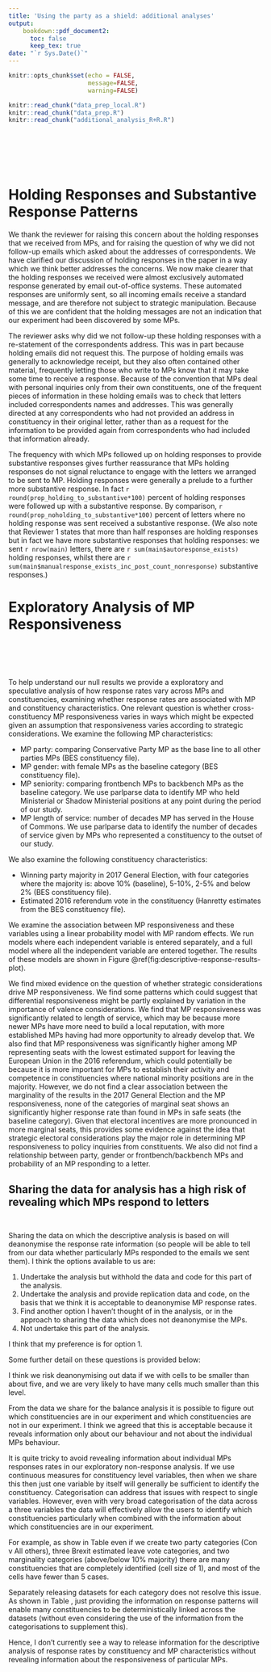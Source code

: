 ```yaml
---
title: 'Using the party as a shield: additional analyses'
output: 
    bookdown::pdf_document2:
      toc: false
      keep_tex: true
date: "`r Sys.Date()`"
---
```


```r
knitr::opts_chunk$set(echo = FALSE,
                      message=FALSE,
                      warning=FALSE)

knitr::read_chunk("data_prep_local.R")
knitr::read_chunk("data_prep.R")
knitr::read_chunk("additional_analysis_R+R.R")
```

```r

```

```r

```

```r

```


```r

```

```r

```


```r

```


#  Holding Responses and Substantive Response Patterns

We thank the reviewer for raising this concern about the holding responses that we received from MPs, and for raising the question of why we did not follow-up emails which asked about the addresses of correspondents. We have clarified our discussion of holding responses in the paper in a way which we think better addresses the concerns. We now make clearer that the holding responses we received were almost exclusively automated response generated by email out-of-office systems. These automated responses are uniformly sent, so all incoming emails receive a standard message, and are therefore not subject to strategic manipulation. Because of this we are confident that the holding messages are not an indication that our experiment had been discovered by some MPs. 

The reviewer asks why did we not follow-up these holding responses with a re-statement of the correspondents address. This was in part because holding emails did not request this. The purpose of holding emails was generally to acknowledge receipt, but they also often contained other material, frequently letting those who write to MPs know that it may take some time to receive a response. Because of the convention that MPs deal with personal inquiries only from their own constituents, one of the frequent pieces of information in these holding emails was to check that letters included correspondents names and addresses. This was generally directed at any correspondents who had not provided an address in constituency in their original letter, rather than as a request for the information to be provided again from correspondents who had included that information already. 

The frequency with which MPs followed up on holding responses to provide substantive responses gives further reassurance that MPs holding responses do not signal reluctance to engage with the letters we arranged to be sent to MP. Holding responses were generally a prelude to a further more substantive response. In fact `r round(prop_holding_to_substantive*100)` percent of holding responses were followed up with a substantive response. By comparison, `r round(prop_noholding_to_substantive*100)` percent of letters where no holding response was sent received a substantive response. (We also note that Reviewer 1 states that more than half responses are holding responses but in fact we have more substantive responses that holding responses: we sent `r nrow(main)` letters, there are `r sum(main$autoresponse_exists)` holding responses, whilst there are  `r sum(main$manualresponse_exists_inc_post_count_nonresponse)` substantive responses.) 



# Exploratory Analysis of MP Responsiveness{#explore-response}

```r

```


```r

```

```r

```


```r

```

```r

```

<!-- Reviewer 4 says that it might be fun/interesting to examine whether response rate to letters to MPs are associated with things like: MP gender, MP seniority, marginaltiy, est. Brexit Referendum Vote, Party, length of MP service, MP seniority (backbench v frontbench MPs) -->

<!-- We have some data which could be used to answer some of these questions from the BES data (party, gender, marginality, Brexit Referendum vote), it would be good to supplement this with the data on length of MP service, MP frontbench v backbench. -->

<!-- We could examine the association between whether the MP responds or not to our letter in a model with MP random effects. For some variables we have to decide whether to use either use categorical or continuous versions of those variables (e.g. to make identification of the constituencies involved harder - but see discussion below).  -->


<!-- The results of some preliminary analysis using categorical versions of variables is shown in Figure \@ref(fig:descriptive-response-results-plot) and a similar analysis using continuous versions of the variables is shown in Figure \@ref(fig:descriptive-response-results-cont-plot). In both cases the results suggest that there is not much relationship between MP response rates and either constituency marginality or with the party of the MP, but that there is an association between response rates and the level of support for leave in the EU referendum. -->

To help understand our null results we provide a exploratory and speculative analysis of how response rates vary across MPs and constituencies, examining whether response rates are associated with MP and constituency characteristics. One relevant question is whether cross-constituency MP responsiveness varies in ways which might be expected given an assumption that responsiveness varies according to strategic considerations. We examine the following MP characteristics: 

*  MP party: comparing Conservative Party MP as the base line to all other parties MPs (BES constituency file).
*  MP gender: with female MPs as the baseline category (BES constituency file).
*  MP seniority: comparing frontbench MPs to backbench MPs as the baseline category. We use parlparse data to identify MP who held Ministerial or Shadow Ministerial positions at any point during the period of our study.
*  MP length of service: number of decades MP has served in the House of Commons. We use parlparse data to identify the number of decades of service given by MPs who represented a constituency to the outset of our study.

We also examine the following constituency characteristics:

*  Winning party majority in 2017 General Election, with four categories where the majority is: above 10% (baseline), 5-10%, 2-5% and below 2% (BES constituency file).
*  Estimated 2016 referendum vote in the constituency (Hanretty estimates from the BES constituency file).


<!-- For example we could use a binary version of the party variable: e.g. Conservative v all other parties, use `cut_number` to create categories of the estimated Brexit vote in the constituency. We could also use use a categorical measure of marginality (following the discussion of marginality in the [House of Commons Library insight on paper on marginality](https://commonslibrary.parliament.uk/2024-general-election-marginality/) we could consider constituencies where the result was not very close alongside three categories of marginal, where the winning margin was less than 10%, where the winning margin was less than 5% and where the winning margin was less than 2%).    -->

We examine the association between MP responsiveness and these variables using a linear probability model with MP random effects. We run models where each independent variable is entered separately, and a full model where all the independent variable are entered together. The results of these models are shown in Figure \@ref(fig:descriptive-response-results-plot). 

We find mixed evidence on the question of whether strategic considerations drive MP responsiveness. We find some patterns which could suggest that differential responsiveness might be partly explained by variation in the importance of valence considerations. We find that MP responsiveness was significantly related to length of service, which may be because more newer MPs have more need to build a local reputation, with more established MPs having had more opportunity to already develop that. We also find that MP responsiveness was significantly higher among MP representing seats with the lowest estimated support for leaving the European Union in the 2016 referendum, which could potentially be because it is more important for MPs to establish their activity and competence in constituencies where national minority positions are in the majority. However, we do not find a clear association between the marginality of the results in the 2017 General Election and the MP responsiveness, none of the categories of marginal seat shows an significantly higher response rate than found in MPs in safe seats (the baseline category). Given that electoral incentives are more pronounced in more marginal seats, this provides some evidence against the idea that strategic electoral considerations play the major role in determining MP responsiveness to policy inquiries from constituents. We also did not find a relationship between party, gender or frontbench/backbench MPs and probability of an MP responding to a letter. 



<!-- Many of our letters were about Brexit related issues, and we sent them in a period where parties had less yet to form a sufficiently clear policy on these issues.  -->



<!--  However, we think that a lack of a party line would actually give MPs more room for manoeuvre to selectively blame their party for positions unpopular with a constituent. Furthermore, we were able to identify reasonably clear party leadership stances on the issues upon which constituents sent letters to MPs in the study.    -->


<!-- and a similar analysis using continuous versions of the variables is shown in Figure \@ref(fig:descriptive-response-results-cont-plot).  -->


## Sharing the data for analysis has a high risk of revealing which MPs respond to letters

```r

```

```r

```

Sharing the data on which the descriptive analysis is based on will deanonymise the response rate information (so people will be able to tell from our data whether particularly MPs responded to the emails we sent them). I think the options available to us are:

  1.  Undertake the analysis but withhold the data and code for this part of the analysis.
  1.  Undertake the analysis and provide replication data and code, on the basis that we think it is acceptable to deanonymise MP response rates.
  1.  Find another option I haven't thought of in the analysis, or in the approach to sharing the data which does not deanonymise the MPs.
  1.  Not undertake this part of the analysis.

I think that my preference is for option 1.

Some further detail on these questions is provided below:

I think we risk deanonymising out data if we with cells to be smaller than about five, and we are very likely to have many cells much smaller than this level. 

From the data we share for the balance analysis it is possible to figure out which constituencies are in our experiment and which constituencies are not in our experiment. I think we agreed that this is acceptable because it reveals information only about our behaviour and not about the individual MPs behaviour. 

It is quite tricky to avoid revealing information about individual MPs responses rates in our exploratory non-response analysis. If we use continuous measures for constituency level variables, then when we share this then just one variable by itself will generally be sufficient to identify the constituency. Categorisation can address that issues with respect to single variables. However, even with very broad categorisation of the data across a three variables the data will effectively allow the users to identify which constituencies particularly when combined with the information about which constituencies are in our experiment. 

For example, as show in Table \ref{tab:cases-per-cell-experiment} even if we create two party categories (Con v All others), three Brexit estimated leave vote categories, and two marginality categories (above/below 10% majority) there are many constituencies that are completely identified (cell size of 1), and most of the cells have fewer than 5 cases.

Separately releasing datasets for each category does not resolve this issue. As shown in Table \ref{tab:cases-per-cell-response-experiment}, just providing the information on response patterns will enable many constituencies to be deterministically linked across the datasets (without even considering the use of the information from the categorisations to supplement this). 

Hence, I don't currently see a way to release information for the descriptive analysis of response rates by constituency and MP characteristics without revealing information about the responsiveness of particular MPs.




